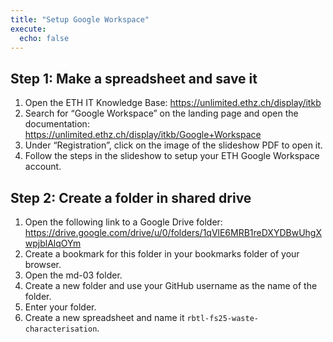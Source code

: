```yaml
---
title: "Setup Google Workspace"
execute:
  echo: false
---
```


## Step 1: Make a spreadsheet and save it

1. Open the ETH IT Knowledge Base: <https://unlimited.ethz.ch/display/itkb>
2. Search for "Google Workspace" on the landing page and open the documentation: <https://unlimited.ethz.ch/display/itkb/Google+Workspace>
3. Under "Registration", click on the image of the slideshow PDF to open it.
4. Follow the steps in the slideshow to setup your ETH Google Workspace account.

## Step 2: Create a folder in shared drive

1. Open the following link to a Google Drive folder: <https://drive.google.com/drive/u/0/folders/1qVlE6MRB1reDXYDBwUhgXwpjblAlqOYm>
2. Create a bookmark for this folder in your bookmarks folder of your browser.
3. Open the md-03 folder.
4. Create a new folder and use your GitHub username as the name of the folder.
5. Enter your folder.
6. Create a new spreadsheet and name it `rbtl-fs25-waste-characterisation`.